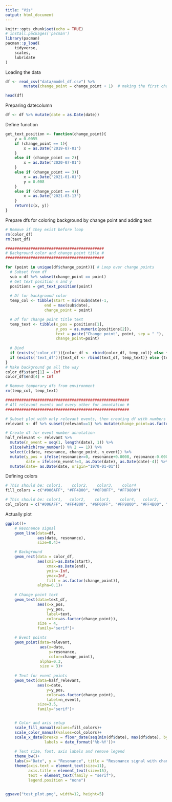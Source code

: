 ```yaml
---
title: "Vis"
output: html_document
---
```

```r
knitr::opts_chunk$set(echo = TRUE)
# install.packages('pacman')
library(pacman)
pacman::p_load(
    tidyverse,
    scales,
    lubridate
)

```

Loading the data
```r
df <- read_csv("data/model_df.csv") %>% 
        mutate(change_point = change_point + 1)  # making the first changepoint 1 instead of 0
```

```r
head(df)
```

Preparing datecolumn
```r
df <- df %>% mutate(date = as.Date(date))
```

Define function
```r
get_text_position <- function(change_point){
    y = 0.0055
    if (change_point == 1){
        x = as.Date("2019-07-01")
    }
    else if (change_point == 2){
        x = as.Date("2020-07-01")
    }
    else if (change_point == 3){
        x = as.Date("2021-01-01")
        y = 0.008
    }
    else if (change_point == 4){
        x = as.Date("2021-03-13")
    }
    return(c(x, y))
}
```


Prepare dfs for coloring background by change point and adding text
```r
# Remove if they exist before loop
rm(color_df)
rm(text_df)

###########################################
# Background color and change point title #
###########################################

for (point in unique(df$change_point)){ # Loop over change points
  # Subset from df
  sub = df %>% subset(change_point == point)
  # Get text position x and y
  positions = get_text_position(point)
  
  # Df for background color
  temp_col <- tibble(start = min(sub$date)-1,
                 end = max(sub$date),
                 change_point = point)

  # Df for change point title text
  temp_text <- tibble(x_pos = positions[1],
                      y_pos = as.numeric(positions[2]),
                      text = paste("Change point", point, sep = " "),
                      change_point=point)
  
  # Bind
  if (exists('color_df')){color_df <- rbind(color_df, temp_col)} else {color_df <- temp_col}
  if (exists('text_df')){text_df <- rbind(text_df, temp_text)} else {text_df <- temp_text}
}
# Make background go all the way 
color_df$start[1] = -Inf
color_df$end[4] = Inf

# Remove temporary dfs from environment
rm(temp_col, temp_text)

######################################################
# All relevant events and every other for annotation #
######################################################

# Subset plot with only relevant events, then creating df with numbers for annotation
relevant <- df %>% subset(relevant==1) %>% mutate(change_point=as.factor(change_point))

# Create df for event number annotation
half_relevant <- relevant %>% 
  mutate(n_event = seq(1, length(date), 1)) %>% 
  slice(which(row_number() %% 2 == 1)) %>% 
  select(c(date, resonance, change_point, n_event)) %>% 
  mutate(y_pos = ifelse(resonance>=0, resonance+0.0008, resonance-0.0008),
         date = ifelse(n_event!=3, as.Date(date), as.Date(date)-4)) %>% 
  mutate(date= as.Date(date, origin="1970-01-01"))

```

Defining colors
```r
# This should be: color1,    color2,    color3,    color4
fill_colors = c("#006AFF", "#FF4B00", "#6F00FF", "#FF9800")

# This should be: color1,   color2,    color3,    color4,   color2,    color3,    color4
col_colors = c("#006AFF", "#FF4B00", "#6F00FF", "#FF9800", "#FF4B00", "#6F00FF", "#FF9800")
```


Actually plot
```r
ggplot()+
    # Resonance signal
    geom_line(data=df, 
              aes(date, resonance), 
              size=0.4)+

    # Background
    geom_rect(data = color_df,
              aes(xmin=as.Date(start),
                  xmax=as.Date(end),
                  ymin=-Inf,
                  ymax=Inf,
                  fill = as.factor(change_point)),
              alpha=0.1)+
    
    # Change point text
    geom_text(data=text_df,
              aes(x=x_pos, 
                  y=y_pos, 
                  label=text, 
                  color=as.factor(change_point)), 
              size = 4,
              family="serif")+

    # Event points
    geom_point(data=relevant,
               aes(x=date,
                   y=resonance,
                   color=change_point),
               alpha=0.3,
               size = 3)+
    
    # Text for event points
    geom_text(data=half_relevant,
              aes(x=date, 
                  y=y_pos,
                  color=as.factor(change_point),
                  label=n_event),
              size=3.5,
              family="serif")+


    # Color and axis setup
    scale_fill_manual(values=fill_colors)+
    scale_color_manual(values=col_colors)+
    scale_x_date(breaks = floor_date(seq(min(df$date), max(df$date), by = 'quarter'), unit = "quarter"),
                 labels = date_format('%b-%Y'))+
    
    # Text size, font, axis labels and remove legend
    theme_bw()+
    labs(x="Date", y = "Resonance", title = "Resonance signal with change points and most important events")+
    theme(axis.text = element_text(size=11),
          axis.title = element_text(size=15),
          text = element_text(family = "serif"),
          legend.position = "none")


ggsave("test_plot.png", width=12, height=5)
```

